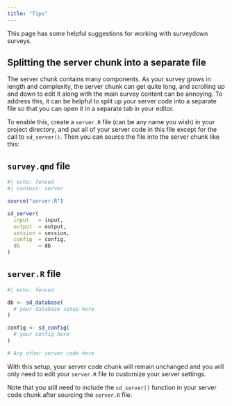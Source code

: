 ```yaml
---
title: "Tips"
---
```


This page has some helpful suggestions for working with surveydown surveys.

## Splitting the server chunk into a separate file

The server chunk contains many components. As your survey grows in length and complexity, the server chunk can get quite long, and scrolling up and down to edit it along with the main survey content can be annoying. To address this, it can be helpful to split up your server code into a separate file so that you can open it in a separate tab in your editor.

To enable this, create a `server.R` file (can be any name you wish) in your project directory, and put all of your server code in this file except for the call to `sd_server()`. Then you can source the file into the server chunk like this:

::: {.panel-tabset}

## `survey.qmd` file

```r
#| echo: fenced
#| context: server

source("server.R")

sd_server(
  input   = input,
  output  = output,
  session = session,
  config  = config,
  db      = db
)
```

## `server.R` file

```r
#| echo: fenced

db <- sd_database(
  # your database setup here
)

config <- sd_config(
  # your config here
)

# Any other server code here
```

:::

With this setup, your server code chunk will remain unchanged and you will only need to edit your `server.R` file to customize your server settings.

::: {.callout-important}

Note that you still need to include the `sd_server()` function in your server code chunk after sourcing the `server.R` file. 

:::
